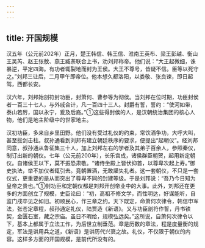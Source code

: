 ```yaml
---
---
---
```

title: 开国规模
---



汉五年（公元前202年）正月，楚王韩信、韩王信、淮南王英布、梁王彭越、衡山王吴芮、赵王张敖、燕王臧荼联合上书，劝刘邦称帝。他们说：“大王起微细，诛暴逆，平定四海。有功者辄裂地而封为王侯。大王不尊号，皆疑不信。臣等以死守之。”刘邦三让后，二月甲午即帝位。他本想久都洛阳，以娄敬、张良谏，即日起驾，西都长安。

汉六年，刘邦始剖符封功臣，封萧何、曹参等为彻侯。当刘邦在位时期，功臣封侯者一百三十七人，与外戚合计，凡一百四十三人。封爵有誓，誓约：“使河如带，泰山若厉，国以永宁，爰及后裔。”①这些得封侯的人，是汉朝统治集团的核心人物，他们是地主阶级中的世家地主。

汉初功臣，多来自乡里田野。他们没有受过礼仪的约束，常饮酒争功，大呼大叫，甚至拔剑击柱。叔孙通看到刘邦有建立朝廷秩序的要求，便提出“起朝仪”。经刘邦同意，叔孙通从鲁征集三十人，加上刘邦左右的学者及其弟子百余人，参照秦仪，制订出新的朝仪。七年（公元前200年），长乐宫成，诸侯群臣朝贺，起用新定朝仪。自诸侯王以下，莫不振恐肃敬。“诸侍坐殿上皆伏抑首，以尊卑次起上寿。”御史执法，举不加仪者辄引去。竟朝置酒，无敢讙失礼者。这一套朝仪，不只是一套仪式，更重要的是从而突出了尊卑不同的封建等级。于是刘邦说：“吾乃今日知为皇帝之贵也。”①封功臣和定朝仪都是刘邦开创帝业中的大事。此外，刘邦还在更多的方面创立了规模，史臣论曰：“初，高祖不修文学，而性明达，好谋能听，自监门戍卒见之如旧。初顺民心，作三章之约。天下既定，命萧何次律令，韩信申军法，张苍定章程，叔孙通定礼仪，陆贾造《新语》。又与功臣剖符作誓，丹书铁契，金匮石室，藏之宗庙。虽日不暇给，规模弘远矣。”这所说，自萧何次律令以下，基本上都属于立法工作，为后世立制垂范。章是历数的章法，程是度量衡的规定，军法是讲用兵之道，《新语》是讲历代兴衰之故。礼仪，不仅限于朝仪的内容。这样多方面的开国规模，是前代所没有的。